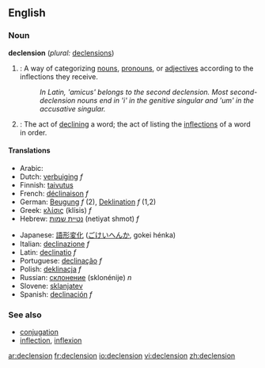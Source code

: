 ==English==
===Noun===
'''declension''' (''plural:'' [[declensions]])

#{{grammar}}: A way of categorizing [[noun]]s, [[pronoun]]s, or [[adjective]]s according to the inflections they receive.
#: ''In Latin, 'amicus' belongs to the second declension. Most second-declension nouns end in 'i' in the genitive singular and 'um' in the accusative singular.''
#{{grammar}}: The act of [[declining]] a word; the act of listing the [[inflection]]s of a word in order.

====Translations====
{{top}}
*Arabic: {{ARchar|[[تصريف الاسماء|تَصْرِيفُ الأسْمَاء]]}} {{IPAchar|(taʂríːfu l-’asmáː’)}}
*Dutch: [[verbuiging]] ''f''
*Finnish: [[taivutus]]
*French: [[déclinaison]] ''f''
*German: [[Beugung]] ''f'' (2), [[Deklination]] ''f'' (1,2)
*Greek: [[κλίσις]] (klísis) ''f''
*Hebrew: [[נטײת שמות]] (netiyat shmot) ''f''
{{mid}}
*Japanese: [[語形変化]] ([[ごけいへんか]], gokei hénka)
*Italian: [[declinazione]] ''f''
*Latin: [[declinatio]] ''f''
*Portuguese: [[declinação]] ''f''
*Polish: [[deklinacja]] ''f''
*Russian: [[склонение]] (sklonénije) ''n''
*Slovene: [[sklanjatev]] {{f}}
*Spanish: [[declinación]] ''f''
{{bottom}}

===See also===
*[[conjugation]]
*[[inflection]], [[inflexion]]

[[ar:declension]]
[[fr:declension]]
[[io:declension]]
[[vi:declension]]
[[zh:declension]]